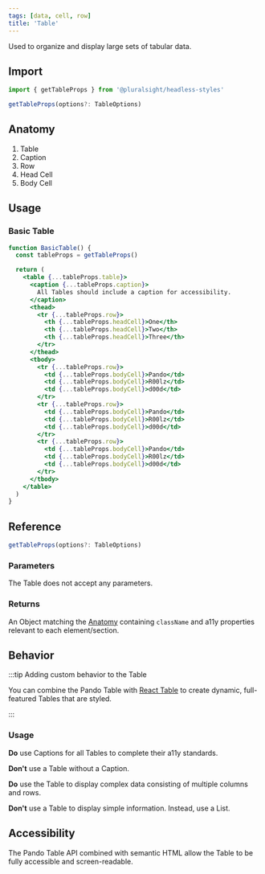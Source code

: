 ```yaml
---
tags: [data, cell, row]
title: 'Table'
---
```



<p className="size-xxl">
  Used to organize and display large sets of tabular data.
</p>

<DocsLinkBar
  github="https://github.com/pluralsight/pando/tree/main/packages/headless-styles/src/components/Table"
  figma="https://www.figma.com/file/ZmH4XsZS5WnKeo28ylM5x1/Pando-UI-kit-(Web)?node-id=1214%3A50560&t=YLA3FBYLefNvfeuf-0"
/>

## Import

```javascript
import { getTableProps } from '@pluralsight/headless-styles'
```

```typescript
getTableProps(options?: TableOptions)
```

## Anatomy

1. Table
2. Caption
3. Row
4. Head Cell
5. Body Cell

## Usage

### Basic Table

```jsx live
function BasicTable() {
  const tableProps = getTableProps()

  return (
    <table {...tableProps.table}>
      <caption {...tableProps.caption}>
        All Tables should include a caption for accessibility.
      </caption>
      <thead>
        <tr {...tableProps.row}>
          <th {...tableProps.headCell}>One</th>
          <th {...tableProps.headCell}>Two</th>
          <th {...tableProps.headCell}>Three</th>
        </tr>
      </thead>
      <tbody>
        <tr {...tableProps.row}>
          <td {...tableProps.bodyCell}>Pando</td>
          <td {...tableProps.bodyCell}>R00lz</td>
          <td {...tableProps.bodyCell}>d00d</td>
        </tr>
        <tr {...tableProps.row}>
          <td {...tableProps.bodyCell}>Pando</td>
          <td {...tableProps.bodyCell}>R00lz</td>
          <td {...tableProps.bodyCell}>d00d</td>
        </tr>
        <tr {...tableProps.row}>
          <td {...tableProps.bodyCell}>Pando</td>
          <td {...tableProps.bodyCell}>R00lz</td>
          <td {...tableProps.bodyCell}>d00d</td>
        </tr>
      </tbody>
    </table>
  )
}
```

## Reference

```typescript
getTableProps(options?: TableOptions)
```

### Parameters

The Table does not accept any parameters.

### Returns

An Object matching the [Anatomy](#anatomy) containing `className` and a11y properties relevant to each element/section.

## Behavior

:::tip Adding custom behavior to the Table

You can combine the Pando Table with [React Table](https://react-table-v7.tanstack.com/) to create dynamic, full-featured Tables that are styled.

:::

### Usage

**Do** use Captions for all Tables to complete their a11y standards.

**Don't** use a Table without a Caption.

**Do** use the Table to display complex data consisting of multiple columns and rows.

**Don't** use a Table to display simple information. Instead, use a List.

## Accessibility

The Pando Table API combined with semantic HTML allow the Table to be fully accessible and screen-readable.
